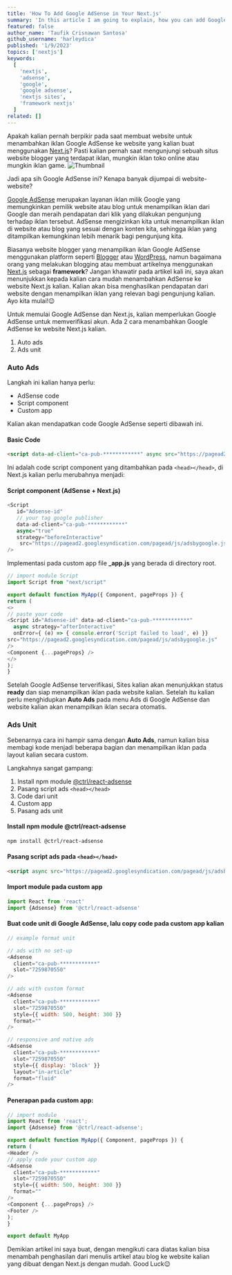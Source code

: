 ```yaml
---
title: 'How To Add Google AdSense in Your Next.js'
summary: 'In this article I am going to explain, how you can add Google AdSense in Next.js sites (or any other react applications).. How? read this article to the end😉'
featured: false
author_name: 'Taufik Crisnawan Santosa'
github_username: 'harleydica'
published: '1/9/2023'
topics: ['nextjs']
keywords:
  [
    'nextjs',
    'adsense',
    'google',
    'google adsense',
    'nextjs sites',
    'framework nextjs'
  ]
related: []
---
```


Apakah kalian pernah berpikir pada saat membuat website untuk menambahkan iklan Google AdSense ke website yang kalian buat menggunakan [Next.js](https://nextjs.org)? Pasti kalian pernah saat mengunjungi sebuah situs website blogger yang terdapat iklan, mungkin iklan toko online atau mungkin iklan game.
![Thumbnail](https://ik.imagekit.io/taufik/blog/how-to-add-adsense-nextjs/adsense_nextjs.png 'Thumbnail')

Jadi apa sih Google AdSense ini? Kenapa banyak dijumpai di website-website?

[Google AdSense](https://www.google.com/intl/id_id/adsense/start) merupakan layanan iklan milik Google yang memungkinkan pemilik website atau blog untuk menampilkan iklan dari Google dan meraih pendapatan dari klik yang dilakukan pengunjung terhadap iklan tersebut. AdSense mengizinkan kita untuk menampilkan iklan di website atau blog yang sesuai dengan konten kita, sehingga iklan yang ditampilkan kemungkinan lebih menarik bagi pengunjung kita.

Biasanya website blogger yang menampilkan iklan Google AdSense menggunakan platform seperti [Blogger](https://www.blogger.com) atau [WordPress](https://wordpress.com), namun bagaimana orang yang melakukan blogging atau membuat artikelnya menggunakan [Next.js](https://nextjs.org) sebagai **framework**? Jangan khawatir pada artikel kali ini, saya akan menunjukkan kepada kalian cara mudah menambahkan AdSense ke website Next.js kalian. Kalian akan bisa menghasilkan pendapatan dari website dengan menampilkan iklan yang relevan bagi pengunjung kalian. Ayo kita mulai!😉

Untuk memulai Google AdSense dan Next.js, kalian memperlukan Google AdSense untuk memverifikasi akun. Ada 2 cara menambahkan Google AdSense ke website Next.js kalian.
1. Auto ads
2. Ads unit

### Auto Ads

Langkah ini kalian hanya perlu:
- AdSense code
- Script component
- Custom app

Kalian akan mendapatkan code Google AdSense seperti dibawah ini.
#### Basic Code
```html
<script data-ad-client="ca-pub-************" async src="https://pagead2.googlesyndication.com/pagead/js/adsbygoogle.js"></script>
```
Ini adalah code script component yang ditambahkan pada ``<head></head>``, di Next.js kalian perlu merubahnya menjadi:
#### Script component (AdSense + Next.js)
```js
<Script
   id="Adsense-id"
   // your tag google publisher
   data-ad-client="ca-pub-************"
   async="true"
   strategy="beforeInteractive"
    src="https://pagead2.googlesyndication.com/pagead/js/adsbygoogle.js"
/>
```
Implementasi pada custom app file **_app.js** yang berada di directory root.
```js
// import module Script
import Script from "next/script"

export default function MyApp({ Component, pageProps }) {
return (
<>
// paste your code 
<Script id="Adsense-id" data-ad-client="ca-pub-************"
  async strategy="afterInteractive"
  onError={ (e) => { console.error('Script failed to load', e) }}
src="https://pagead2.googlesyndication.com/pagead/js/adsbygoogle.js"
/>
<Component {...pageProps} />
</>
);
}
```

Setelah Google AdSense terverifikasi, Sites kalian akan menunjukkan status **ready** dan siap menampilkan iklan pada website kalian. Setelah itu kalian perlu menghidupkan **Auto Ads** pada menu Ads di Google AdSense dan website kalian akan menampilkan iklan secara otomatis.

### Ads Unit

Sebenarnya cara ini hampir sama dengan **Auto Ads**, namun kalian bisa membagi kode menjadi beberapa bagian dan menampilkan iklan pada layout kalian secara custom.

Langkahnya sangat gampang:
1. Install npm module [@ctrl/react-adsense](https://www.npmjs.com/package/@ctrl/react-adsense)
2. Pasang script ads ``<head></head>``
3. Code dari unit
4. Custom app
5. Pasang ads unit

#### Install npm module **@ctrl/react-adsense**
```bash
npm install @ctrl/react-adsense
```

#### Pasang script ads pada ``<head></head>``
```html
<script async src="https://pagead2.googlesyndication.com/pagead/js/adsbygoogle.js"></script>
```

#### Import module pada custom app
```js
import React from 'react'
import {Adsense} from '@ctrl/react-adsense'
```

#### Buat code unit di Google AdSense, lalu copy code pada custom app kalian
```js
// example format unit

// ads with no set-up
<Adsense
  client="ca-pub-************"
  slot="7259870550"
/>

// ads with custom format
<Adsense
  client="ca-pub-************"
  slot="7259870550"
  style={{ width: 500, height: 300 }}
  format=""
/>

// responsive and native ads
<Adsense
  client="ca-pub-************"
  slot="7259870550"
  style={{ display: 'block' }}
  layout="in-article"
  format="fluid"
/>
```

#### Penerapan pada custom app:
```js
// import module
import React from 'react';
import {Adsense} from '@ctrl/react-adsense';

export default function MyApp({ Component, pageProps }) {
return (
<Header />
// apply code your custom app
<Adsense
  client="ca-pub-************"
  slot="7259870550"
  style={{ width: 500, height: 300 }}
  format=""
/>
<Component {...pageProps} />
<Footer />
);
}

export default MyApp
```

Demikian artikel ini saya buat, dengan mengikuti cara diatas kalian bisa menambah penghasilan dari menulis artikel atau blog ke website kalian yang dibuat dengan Next.js dengan mudah.
Good Luck😉
